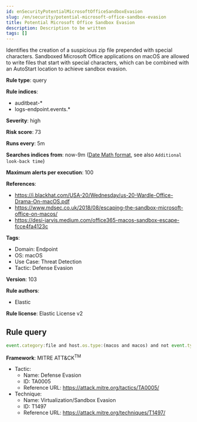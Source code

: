 ```yaml
---
id: enSecurityPotentialMicrosoftOfficeSandboxEvasion
slug: /en/security/potential-microsoft-office-sandbox-evasion
title: Potential Microsoft Office Sandbox Evasion
description: Description to be written
tags: []
---
```


<div id="potential-microsoft-office-sandbox-evasion"></div>

Identifies the creation of a suspicious zip file prepended with special characters. Sandboxed Microsoft Office applications on macOS are allowed to write files that start with special characters, which can be combined with an AutoStart location to achieve sandbox evasion.

**Rule type**: query

**Rule indices**: 

* auditbeat-*
* logs-endpoint.events.*

**Severity**: high

**Risk score**: 73

**Runs every**: 5m

**Searches indices from**: now-9m ([Date Math format](((ref))/common-options.html#date-math), see also <DocLink id="enSecurityRulesUiCreate" section="set-the-rules-schedule">`Additional look-back time`</DocLink>)

**Maximum alerts per execution**: 100

**References**: 

* https://i.blackhat.com/USA-20/Wednesday/us-20-Wardle-Office-Drama-On-macOS.pdf
* https://www.mdsec.co.uk/2018/08/escaping-the-sandbox-microsoft-office-on-macos/
* https://desi-jarvis.medium.com/office365-macos-sandbox-escape-fcce4fa4123c

**Tags**: 

* Domain: Endpoint
* OS: macOS
* Use Case: Threat Detection
* Tactic: Defense Evasion

**Version**: 103

**Rule authors**: 

* Elastic

**Rule license**: Elastic License v2

## Rule query

```js
event.category:file and host.os.type:(macos and macos) and not event.type:deletion and file.name:~$*.zip

```

**Framework**: MITRE ATT&CK<sup>TM</sup>

* Tactic:
    * Name: Defense Evasion
    * ID: TA0005
    * Reference URL: https://attack.mitre.org/tactics/TA0005/
* Technique:
    * Name: Virtualization/Sandbox Evasion
    * ID: T1497
    * Reference URL: https://attack.mitre.org/techniques/T1497/

